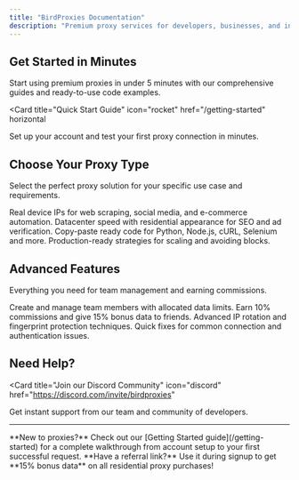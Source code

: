 ```yaml
---
title: "BirdProxies Documentation"
description: "Premium proxy services for developers, businesses, and individuals. Lightning-fast residential and ISP proxies with 99.9% uptime."
---
```


## Get Started in Minutes

Start using premium proxies in under 5 minutes with our comprehensive guides and ready-to-use code examples.

<Card
  title="Quick Start Guide"
  icon="rocket"
  href="/getting-started"
  horizontal
>
  Set up your account and test your first proxy connection in minutes.
</Card>

## Choose Your Proxy Type

Select the perfect proxy solution for your specific use case and requirements.

<Columns cols={2}>
  <Card
    title="Residential Proxies"
    icon="home"
    href="/proxy-types#residential"
  >
    Real device IPs for web scraping, social media, and e-commerce automation.
  </Card>
  <Card
    title="ISP Proxies"
    icon="server"
    href="/proxy-types#isp"
  >
    Datacenter speed with residential appearance for SEO and ad verification.
  </Card>
  <Card
    title="Integration Examples"
    icon="code"
    href="/integration-guides"
  >
    Copy-paste ready code for Python, Node.js, cURL, Selenium and more.
  </Card>
  <Card
    title="Best Practices"
    icon="star"
    href="/best-practices"
  >
    Production-ready strategies for scaling and avoiding blocks.
  </Card>
</Columns>

## Advanced Features

Everything you need for team management and earning commissions.

<Columns cols={2}>
  <Card
    title="Sub-Users Management"
    icon="users"
    href="/sub-users"
  >
    Create and manage team members with allocated data limits.
  </Card>
  <Card
    title="Referral System"
    icon="gift"
    href="/referrals"
  >
    Earn 10% commissions and give 15% bonus data to friends.
  </Card>
  <Card
    title="Security & Privacy"
    icon="shield"
    href="/security"
  >
    Advanced IP rotation and fingerprint protection techniques.
  </Card>
  <Card
    title="Troubleshooting"
    icon="wrench"
    href="/troubleshooting"
  >
    Quick fixes for common connection and authentication issues.
  </Card>
</Columns>

## Need Help?

<Card
  title="Join our Discord Community"
  icon="discord"
  href="https://discord.com/invite/birdproxies"
>
  Get instant support from our team and community of developers.
</Card>

---

<Note>
**New to proxies?** Check out our [Getting Started guide](/getting-started) for a complete walkthrough from account setup to your first successful request.
</Note>

<Tip>
**Have a referral link?** Use it during signup to get **15% bonus data** on all residential proxy purchases!
</Tip>
